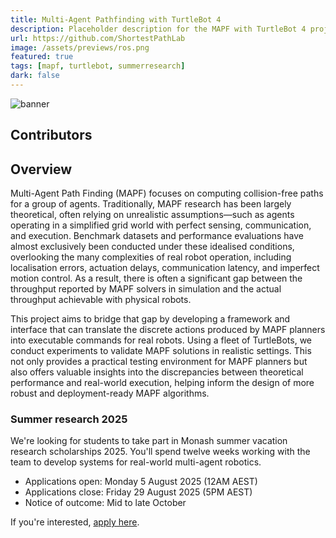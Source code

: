 ```yaml
---
title: Multi-Agent Pathfinding with TurtleBot 4
description: Placeholder description for the MAPF with TurtleBot 4 project.
url: https://github.com/ShortestPathLab
image: /assets/previews/ros.png
featured: true
tags: [mapf, turtlebot, summerresearch]
dark: false
---
```



![banner](/assets/previews/ros.png)

## Contributors

<Grid class="not-prose my-4 gap-8" width={200}>
  <Member id="current/ali" />
  <Member id="current/yzhang" />
  <Member id="current/kzheng" />
  <Member id="current/dharabor" />
</Grid>

## Overview

Multi-Agent Path Finding (MAPF) focuses on computing collision-free paths for a group of agents. Traditionally, MAPF research has been largely theoretical, often relying on unrealistic assumptions—such as agents operating in a simplified grid world with perfect sensing, communication, and execution. Benchmark datasets and performance evaluations have almost exclusively been conducted under these idealised conditions, overlooking the many complexities of real robot operation, including localisation errors, actuation delays, communication latency, and imperfect motion control. As a result, there is often a significant gap between the throughput reported by MAPF solvers in simulation and the actual throughput achievable with physical robots.

This project aims to bridge that gap by developing a framework and interface that can translate the discrete actions produced by MAPF planners into executable commands for real robots. Using a fleet of TurtleBots, we conduct experiments to validate MAPF solutions in realistic settings. This not only provides a practical testing environment for MAPF planners but also offers valuable insights into the discrepancies between theoretical performance and real-world execution, helping inform the design of more robust and deployment-ready MAPF algorithms.

### Summer research 2025

We're looking for students to take part in Monash summer vacation research scholarships 2025.
You'll spend twelve weeks working with the team to develop systems for real-world multi-agent robotics.

- Applications open: Monday 5 August 2025 (12AM AEST)
- Applications close: Friday 29 August 2025 (5PM AEST)
- Notice of outcome: Mid to late October

If you're interested, [apply here](https://www.monash.edu/study/fees-scholarships/scholarships/summer-winter/view?area=1-Faculty%20of%20Information%20Technology#:~:text=3810).
